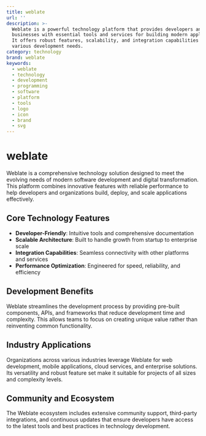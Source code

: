 ```yaml
---
title: weblate
url: ''
description: >-
  Weblate is a powerful technology platform that provides developers and
  businesses with essential tools and services for building modern applications.
  It offers robust features, scalability, and integration capabilities for
  various development needs.
category: technology
brand: weblate
keywords:
  - weblate
  - technology
  - development
  - programming
  - software
  - platform
  - tools
  - logo
  - icon
  - brand
  - svg
---
```


# weblate

Weblate is a comprehensive technology solution designed to meet the evolving needs of modern software development and digital transformation. This platform combines innovative features with reliable performance to help developers and organizations build, deploy, and scale applications effectively.

## Core Technology Features

- **Developer-Friendly**: Intuitive tools and comprehensive documentation
- **Scalable Architecture**: Built to handle growth from startup to enterprise scale
- **Integration Capabilities**: Seamless connectivity with other platforms and services
- **Performance Optimization**: Engineered for speed, reliability, and efficiency

## Development Benefits

Weblate streamlines the development process by providing pre-built components, APIs, and frameworks that reduce development time and complexity. This allows teams to focus on creating unique value rather than reinventing common functionality.

## Industry Applications

Organizations across various industries leverage Weblate for web development, mobile applications, cloud services, and enterprise solutions. Its versatility and robust feature set make it suitable for projects of all sizes and complexity levels.

## Community and Ecosystem

The Weblate ecosystem includes extensive community support, third-party integrations, and continuous updates that ensure developers have access to the latest tools and best practices in technology development.
